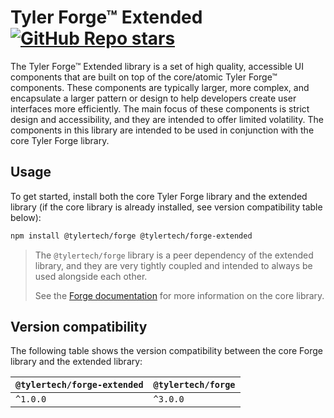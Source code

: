 
<Meta title="Tyler Forge™ Extended" />

# Tyler Forge™ Extended [![GitHub Repo stars](https://img.shields.io/github/stars/tyler-technologies-oss/forge-extended)](https://github.com/tyler-technologies-oss/forge-extended/)

The Tyler Forge™ Extended library is a set of high quality, accessible UI components that are built on top of the core/atomic
Tyler Forge™ components. These components are typically larger, more complex, and encapsulate a larger pattern or design to
help developers create user interfaces more efficiently. The main focus of these components is strict design and accessibility,
and they are intended to offer limited volatility. The components in this library are intended to be used in conjunction with
the core Tyler Forge library.

## Usage

To get started, install both the core Tyler Forge library and the extended library (if the core library is already installed,
see version compatibility table below):

```bash
npm install @tylertech/forge @tylertech/forge-extended
```

> The `@tylertech/forge` library is a peer dependency of the extended library, and they are very tightly coupled and intended
> to always be used alongside each other.
>
> See the [Forge documentation](https://forge.tylerdev.io/) for more information on the core library.

## Version compatibility

The following table shows the version compatibility between the core Forge library and the extended library:

| `@tylertech/forge-extended` | `@tylertech/forge` |
| --------------------------- | ------------------ |
| `^1.0.0`                    | `^3.0.0`           |
